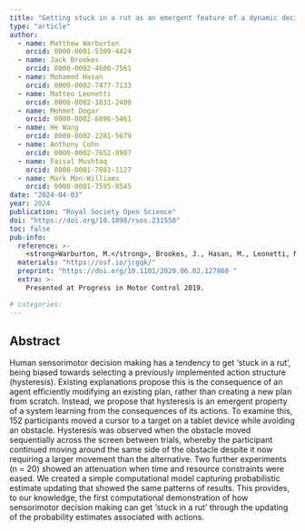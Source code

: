 ```yaml
---
title: "Getting stuck in a rut as an emergent feature of a dynamic decision-making system"
type: "article"
author: 
  - name: Matthew Warburton
    orcid: 0000-0001-5309-4424
  - name: Jack Brookes
    orcid: 0000-0002-4600-7561 
  - name: Mohamed Hasan
    orcid: 0000-0002-7477-7133
  - name: Matteo Leonetti
    orcid: 0000-0002-3831-2400
  - name: Mehmet Dogar
    orcid: 0000-0002-6896-5461
  - name: He Wang
    orcid: 0000-0002-2281-5679
  - name: Anthony Cohn
    orcid: 0000-0002-7652-8907
  - name: Faisal Mushtaq
    orcid: 0000-0001-7881-1127
  - name: Mark Mon-Williams
    orcid: 0000-0001-7595-8545
date: "2024-04-03"
year: 2024
publication: "Royal Society Open Science"
doi: "https://doi.org/10.1098/rsos.231550"
toc: false
pub-info:
  reference: >-
    <strong>Warburton, M.</strong>, Brookes, J., Hasan, M., Leonetti, M., Dogar, M., Wang, H., Cohn, A. G., Mushtaq, F., & Mon-Williams, M. (2024). Getting stuck in a rut as an emergent feature of a dynamic decision-making system. <em>Royal Society Open Science, 11</em>(4), 231550. doi: <a href="https://doi.org/10.1098/rsos.231550">10.1098/rsos.231550</a>
  materials: "https://osf.io/jcgqk/"
  preprint: "https://doi.org/10.1101/2020.06.02.127860 "
  extra: >-
    Presented at Progress in Motor Control 2019.

# categories:
---
```


## Abstract

Human sensorimotor decision making has a tendency to get ‘stuck in a rut’, being biased towards selecting a previously implemented action structure (hysteresis). Existing explanations propose this is the consequence of an agent efficiently modifying an existing plan, rather than creating a new plan from scratch. Instead, we propose that hysteresis is an emergent property of a system learning from the consequences of its actions. To examine this, 152 participants moved a cursor to a target on a tablet device while avoiding an obstacle. Hysteresis was observed when the obstacle moved sequentially across the screen between trials, whereby the participant continued moving around the same side of the obstacle despite it now requiring a larger movement than the alternative. Two further experiments (n = 20) showed an attenuation when time and resource constraints were eased. We created a simple computational model capturing probabilistic estimate updating that showed the same patterns of results. This provides, to our knowledge, the first computational demonstration of how sensorimotor decision making can get ‘stuck in a rut’ through the updating of the probability estimates associated with actions.